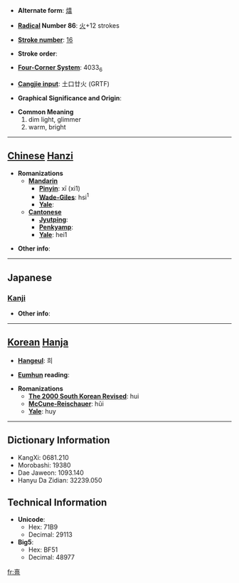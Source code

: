 * '''Alternate form''': [[熺]]

* '''[[Wiktionary:Chinese radical index| Radical]] Number 86''': [[Wiktionary:Chinese radical index 火|火]]+12 strokes

* '''[[Wiktionary:Chinese total strokes index|Stroke number]]''': [[Wiktionary:Chinese total strokes index 16|16]]

* '''Stroke order''': 

* '''[[Wiktionary:Chinese four corner index|Four-Corner System]]''': 4033<sub>6</sub>

* '''[[Wiktionary:Chinese Cangjie index|Cangjie input]]''': 土口廿火 (GRTF)

* '''Graphical Significance and Origin''': 

* '''Common Meaning'''
*#dim light, glimmer
*# warm, bright


----

== [[Chinese]] [[Hanzi]] ==

* '''Romanizations'''
** '''[[Mandarin]]'''
*** '''[[Pinyin]]''': xī (xi1)
*** '''[[Wade-Giles]]''': hsi<sup>1</sup>
*** '''[[Yale]]''': 
** '''[[Cantonese]]'''
*** '''[[Jyutping]]''':
*** '''[[Penkyamp]]''': 
*** '''[[Yale]]''': hei1

* '''Other info''': 

----

==Japanese==
===[[Kanji]]===
{{kanji|on readings=[[き]] (ki)|kun readings=[[あぶる]] (aburu)}}

* '''Other info''':  

----

== [[Korean]] [[Hanja]] ==

* '''[[Hangeul]]''': 희

* '''[[Eumhun]] reading''': 

* '''Romanizations'''
** '''[[The 2000 South Korean Revised Romanization|The 2000 South Korean Revised]]''': hui
** '''[[McCune-Reischauer]]''': hŭi
** '''[[Yale]]''': huy

----

== Dictionary Information ==

* KangXi: 0681.210
* Morobashi: 19380
* Dae Jaweon: 1093.140
* Hanyu Da Zidian: 32239.050

== Technical Information ==

* '''Unicode''':
** Hex: 71B9
** Decimal: 29113
* '''Big5''':
** Hex: BF51
** Decimal: 48977

[[fr:熹]]